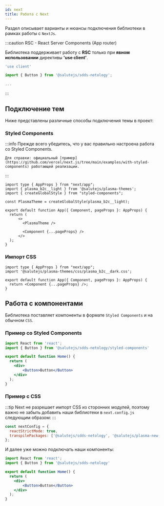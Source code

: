 ```yaml
---
id: next
title: Работа с Next
---
```

Раздел описывает варианты и нюансы подключения библиотеки в рамках работы с `NextJs`.

:::caution RSC - React Server Components (App router)
    <p>Библиотека поддерживает работу с **RSC** только при **явном использовании** директивы **'use client'**.</p>

```ts
'use client'

import { Button } from '@salutejs/sdds-netology';

...
```
:::

## Подключение тем

Ниже представлены различные способы подключения темы в проект:

### Styled Components

:::info
    Прежде всего убедитесь, что у вас правильно настроена работа со Styled Components.

    Для справки: официальный [пример](https://github.com/vercel/next.js/tree/main/examples/with-styled-components) работающей реализации.
:::

```tsx
import type { AppProps } from "next/app";
import { plasma_b2c__light } from '@salutejs/plasma-themes';
import { createGlobalStyle } from "styled-components";

const PlasmaTheme = createGlobalStyle(plasma_b2c__light);

export default function App({ Component, pageProps }: AppProps) {
  return (
      <>
        <PlasmaTheme />

        <Component {...pageProps} />
      </>
  );
}
```

### Импорт CSS

```tsx
import type { AppProps } from "next/app";
import '@salutejs/plasma-themes/css/plasma_b2c__dark.css';

export default function App({ Component, pageProps }: AppProps) {
  return <Component {...pageProps} />;
}
```

## Работа с компонентами

Библиотека поставляет компоненты в формате `Styled Components` и на обычном `CSS`.

### Пример со Styled Components

```jsx
import React from 'react';
import { Button } from '@salutejs/sdds-netology/styled-components'

export default function Home() {
  return (
    <div>
        <Button>Button</Button>
    </div>
  );
}
```

### Пример с CSS

:::tip
Next не разрешает импорт CSS из сторонних модулей, поэтому важно не забыть добавить наши библиотеки в `next.config.js` следующим образом:
:::

```js
const nextConfig = {
  reactStrictMode: true,
  transpilePackages: ['@salutejs/sdds-netology', '@salutejs/plasma-new-hope', '@salutejs/plasma-icons']
};
````

И далее уже можно подключать наши компоненты:

```jsx
import React from 'react';
import { Button } from '@salutejs/sdds-netology'

export default function Home() {
  return (
    <div>
        <Button>Button</Button>
    </div>
  );
}
```

